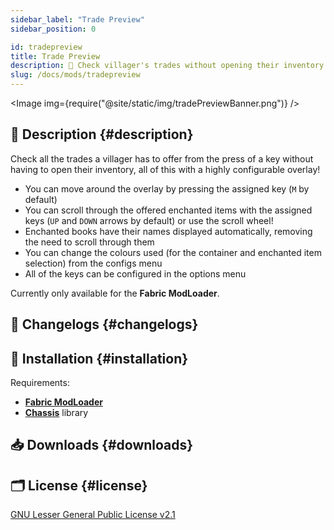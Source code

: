 ```yaml
---
sidebar_label: "Trade Preview"
sidebar_position: 0

id: tradepreview
title: Trade Preview
description: 🔎 Check villager's trades without opening their inventory
slug: /docs/mods/tradepreview
---
```


<head>
  <meta content="Trade Preview" property="og:title" />
  <meta content="Evergood Team" property="og:site_name" />
  <meta
    content="🔎 Check villager's trades without opening their inventory"
    property="og:description"
  />
  <meta
    content="https://evergoodteam.github.io/docs/mods/tradepreview"
    property="og:url"
  />
  <meta
    content="https://evergoodteam.github.io/img/tradePreviewIcon.png"
    property="og:image"
  />
  <meta content="#937fb8" data-react-helmet="true" name="theme-color" />
  <meta name="twitter:card" content="app" />
</head>



<Image img={require("@site/static/img/tradePreviewBanner.png")} />

## 📑 Description {#description}

Check all the trades a villager has to offer from the press of a key without having to open their inventory, all of this with a highly configurable overlay!

- You can move around the overlay by pressing the assigned key (<code>M</code> by default)
- You can scroll through the offered enchanted items with the assigned keys (<code>UP</code> and <code>DOWN</code> arrows by default) or use the scroll wheel!
- Enchanted books have their names displayed automatically, removing the need to scroll through them
- You can change the colours used (for the container and enchanted item selection) from the configs menu
- All of the keys can be configured in the options menu

Currently only available for the **Fabric ModLoader**.

<Source project="TradePreview"></Source>

## 📰 Changelogs {#changelogs}

<Tabs className="tradepreview-tabs">
  <TabItem value="1.0.0" label="1.0.0 (1.20)">
    <Changelog type="mods" project="tradepreview" version="1.0.0" />
  </TabItem>
</Tabs>

## 🔧 Installation {#installation}

Requirements:

- [**Fabric ModLoader**](https://fabricmc.net/)
- [**Chassis**](./chassis.mdx) library

## 📥 Downloads {#downloads}


<div className="download-div">
  <Curseforge type="mc-mods" project="tradepreview" />
  <Modrinth type="mod" project="tradepreview" />
</div>

## 🗂️ License {#license}

[GNU Lesser General Public License v2.1](https://github.com/EvergoodTeam/TradePreview/blob/1.18.1/LICENSE)
